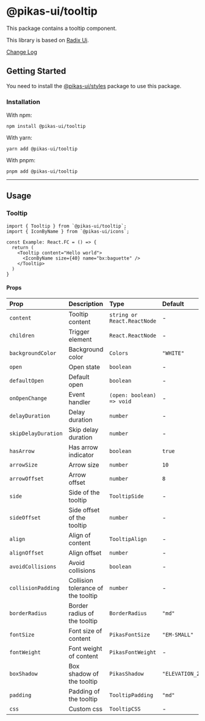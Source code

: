 

<NextSeo title="Tooltip" />

# @pikas-ui/tooltip

This package contains a tooltip component.

This library is based on [Radix Ui](https://www.radix-ui.com/).

<a href="https://github.com/Achaak/pikas/blob/main/packages/ui/tooltip/CHANGELOG.md">
  Change Log
</a>

## Getting Started

You need to install the <a href={stylesLink}>@pikas-ui/styles</a> package to use this package.

### Installation

With npm:

```
npm install @pikas-ui/tooltip
```

With yarn:

```
yarn add @pikas-ui/tooltip
```

With pnpm:

```
pnpm add @pikas-ui/tooltip
```

---

## Usage

### Tooltip

<TooltipExample />

```tsx
import { Tooltip } from `@pikas-ui/tooltip`;
import { IconByName } from `@pikas-ui/icons`;

const Example: React.FC = () => {
  return (
    <Tooltip content="Hello world">
      <IconByName size={40} name="bx:baguette" />
    </Tooltip>
  )
}
```

#### Props

| Prop                | Description                        | Type                        | Default         |
| :------------------ | :--------------------------------- | :-------------------------- | :-------------- |
| `content`           | Tooltip content                    | `string or React.ReactNode` | -               |
| `children`          | Trigger element                    | `React.ReactNode`           | -               |
| `backgroundColor`   | Background color                   | `Colors`                    | `"WHITE"`       |
| `open`              | Open state                         | `boolean`                   | -               |
| `defaultOpen`       | Default open                       | `boolean`                   | -               |
| `onOpenChange`      | Event handler                      | `(open: boolean) => void`   | -               |
| `delayDuration`     | Delay duration                     | `number`                    | -               |
| `skipDelayDuration` | Skip delay duration                | `number`                    | -               |
| `hasArrow`          | Has arrow indicator                | `boolean`                   | `true`          |
| `arrowSize`         | Arrow size                         | `number`                    | `10`            |
| `arrowOffset`       | Arrow offset                       | `number`                    | `8`             |
| `side`              | Side of the tooltip                | `TooltipSide`               | -               |
| `sideOffset`        | Side offset of the tooltip         | `number`                    | -               |
| `align`             | Align of content                   | `TooltipAlign`              | -               |
| `alignOffset`       | Align offset                       | `number`                    | -               |
| `avoidCollisions`   | Avoid collisions                   | `boolean`                   | -               |
| `collisionPadding`  | Collision tolerance of the tooltip | `number`                    | -               |
| `borderRadius`      | Border radius of the tooltip       | `BorderRadius`              | `"md"`          |
| `fontSize`          | Font size of content               | `PikasFontSize`             | `"EM-SMALL"`    |
| `fontWeight`        | Font weight of content             | `PikasFontWeight`           | -               |
| `boxShadow`         | Box shadow of the tooltip          | `PikasShadow`               | `"ELEVATION_2"` |
| `padding`           | Padding of the tooltip             | `TooltipPadding`            | `"md"`          |
| `css`               | Custom css                         | `TooltipCSS`                | -               |
